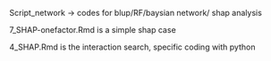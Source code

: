 

Script_network -> codes for blup/RF/baysian network/ shap analysis


7_SHAP-onefactor.Rmd is a simple shap case

4_SHAP.Rmd is the interaction search, specific coding with python

